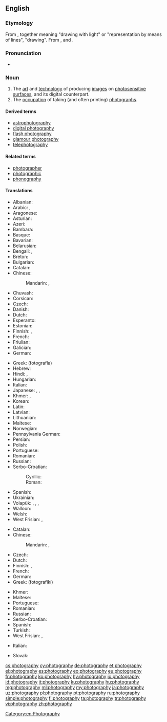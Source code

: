 ==English==
{{wikipedia}}

===Etymology===
From {{confix|photo|graphy|lang=en}}, together meaning "drawing with light" or "representation by means of lines", "drawing". From {{term|φωτός||{{qualifier|genitive}} of light|tr=photos|lang=grc}}, and {{term|γράφω||I write|tr=graphō|lang=grc}}.

===Pronunciation===
* {{audio|En-us-photography.ogg|Audio (US)|lang=en}}

===Noun===
{{en-noun|-|photographies}}

# The [[art]] and [[technology]] of producing [[images]] on [[photosensitive]] [[surface]]s, and its digital counterpart.
# The [[occupation]] of taking (and often printing) [[photograph]]s.

====Derived terms====
* [[astrophotography]]
* [[digital photography]]
* [[flash photography]]
* [[glamour photography]]
* [[telephotography]]

====Related terms====
* [[photographer]]
* [[photographic]]
* [[phonography]]

====Translations====
{{trans-top|art and technology of producing images on photosensitive surfaces}}
* Albanian: {{t|sq|fotografia}}
* Arabic: {{t|ar|تصوير|m|tr=taSwiir|sc=Arab}}, {{t|ar|فوتوغرافيا|f|tr=futughrafíyya|sc=Arab}}
* Aragonese: {{t|an|fotografía}}
* Asturian: {{t|ast|fotografía}}
* Azeri: {{t+|az|fotoqrafiya}}
* Bambara: {{t|bm|kɔtɛba}}
* Basque: {{t|eu|argazkigintza}}
* Bavarian: {{t|bar|Photographie}}
* Belarusian: {{t|be|фатаграфія|tr=fatahráfija|sc=Cyrl}}
* Bengali: {{t|bn|ফটোগ্রাফি|tr=fôţografi|sc=Beng}}, {{t|bn|ফটোগ্রাফী|tr=fôţografi|sc=Beng}}
* Breton: {{t|br|luc'hskeudennerezh}}
* Bulgarian: {{t+|bg|фотография|f|tr=fotográfija|sc=Cyrl}}
* Catalan: {{t|ca|fotografia|f}}
* Chinese:
*: Mandarin: {{t+|cmn|攝影|sc=Hani}}, {{t+|cmn|摄影|tr=shèyǐng|sc=Hani}}
* Chuvash: {{t|cv|фотографи|tr=fotografi|sc=Cyrl}}
* Corsican: {{t|co|fotugrafia}}
* Czech: {{t+|cs|fotografie}}
* Danish: {{t+|da|fotografi}}
* Dutch: {{t+|nl|fotografie|f}}
* Esperanto: {{t|eo|fotarto}}
* Estonian: {{t|et|fotograafia}}
* Finnish: {{t+|fi|valokuvaus}}, {{t+|fi|valokuvaaminen}}
* French: {{t+|fr|photographie|f}}
* Friulian: {{t|fur|fotografie}}
* Galician: {{t+|gl|fotografía}}
* German: {{t+|de|Fotografie|f}}
{{trans-mid}}
* Greek: {{t+|el|φωτογραφία|f}} (fotografía)
* Hebrew: {{t|he|צילום|tr=tzilém|sc=Hebr}}
* Hindi: {{t|hi|छायाचित्र|tr=chāyācitr|sc=Deva}}, {{t|hi|फ़ोटोग्राफ़ी|f|tr=foṭogrāfī|sc=Deva}}
* Hungarian: {{t+|hu|fényképezés}}
* Italian: {{t+|it|fotografia|f}}
* Japanese: {{t|ja|写真撮影|tr=shashin satsuei|sc=Jpan}}, {{t|ja|写真術|tr=shashinjutsu|sc=Jpan}}, {{t+|ja|撮影|tr=さつえい, satsuei|sc=Jpan}}
* Khmer: {{t|km|ឆាយាលេខន៍|sc=Khmr|tr=cʰaayaa leek}}, {{t|km|សិល្បៈថតរូប|sc=Khmr|tr=səl tʰɑɑt ruup}}
* Korean: {{t+|ko|사진술|sc=Kore}}
* Latin: {{t|la|photographia|f}}
* Latvian: {{t|lv|fotogrāfija}}
* Lithuanian: {{t|lt|fotografija|f}}
* Maltese: {{t|mt|fotografija}}
* Norwegian: {{t+|no|fotografi}}
* Pennsylvania German: {{t|pdc|Pikder}}
* Persian: {{t+|fa|عکاسی|tr=akkâsi|sc=fa-Arab}}
* Polish: {{t+|pl|fotografia|f}}
* Portuguese: {{t+|pt|fotografia|f}}
* Romanian: {{t+|ro|fotografie|f}}
* Russian: {{t+|ru|фотография|f|tr=fotográfija}}
* Serbo-Croatian:
*: Cyrillic: {{t|sh|фотографија|f}}
*: Roman: {{t+|sh|fotografija|f}}
* Spanish: {{t+|es|fotografía|f}}
* Ukrainian: {{t|uk|фотографія|f|tr=fotohráfija|sc=Cyrl}}
* Volapük: {{t+|vo|fotograf}}, {{qualifier|older term, obsolete}} {{t|vo|fotogaf}}, {{qualifier|older term}} {{t|vo|litamag}}, {{qualifier|color}} {{t|vo|kölafotograf}}
* Walloon: {{t+|wa|fotografeye|f}}
* Welsh: {{t+|cy|ffotograffiaeth}}
* West Frisian: {{t|fy|fotografy|c}}, {{t|fy|fotografie|c}}
{{trans-bottom}}

{{trans-top|occupation of taking (and often printing) photographs}}
* Catalan: {{t|ca|fotografia|f}}
* Chinese:
*: Mandarin: {{t+|cmn|攝影|sc=Hani}}, {{t+|cmn|摄影|tr=shèyǐng|sc=Hani}}
* Czech: {{t|cs|fotografování|n}}
* Dutch: {{t+|nl|fotografie|f}}
* Finnish: {{t+|fi|valokuvaus}}, {{t+|fi|valokuvaaminen}}
* French: {{t+|fr|photographie|f}}
* German: {{t+|de|Fotografie|f}}
* Greek: {{t+|el|φωτογραφική|f}} (fotografikí)
{{trans-mid}}
* Khmer: {{t|km|ថតរូប|sc=Khmr|tr=tʰɑɑt ruup}}
* Maltese: {{t|mt|fotografu}}
* Portuguese: {{t+|pt|fotografia|f}}
* Romanian: {{t+|ro|fotografia|f}}
* Russian: {{t+|ru|фотография|f|tr=fotográfija}}
* Serbo-Croatian: {{t+|sh|fotografija|f}}
* Spanish: {{t+|es|fotografía|f}}
* Turkish: {{t+|tr|fotoğrafçılık}}
* West Frisian: {{t|fy|fotografy|c}}, {{t|fy|fotografie|c}}
{{trans-bottom}}

{{checktrans-top}}
* Italian: {{t-check|it|fotografia|f}}
{{trans-mid}}
* Slovak: {{t-check|sk|fotografia#Slovak|fotografia|f}}
{{trans-bottom}}

[[Category:en:Photography]]

[[cs:photography]]
[[cy:photography]]
[[de:photography]]
[[et:photography]]
[[el:photography]]
[[es:photography]]
[[eo:photography]]
[[eu:photography]]
[[fr:photography]]
[[ko:photography]]
[[hy:photography]]
[[io:photography]]
[[id:photography]]
[[it:photography]]
[[ku:photography]]
[[hu:photography]]
[[mg:photography]]
[[ml:photography]]
[[my:photography]]
[[ja:photography]]
[[uz:photography]]
[[pl:photography]]
[[pt:photography]]
[[ru:photography]]
[[simple:photography]]
[[fi:photography]]
[[ta:photography]]
[[tr:photography]]
[[vi:photography]]
[[zh:photography]]